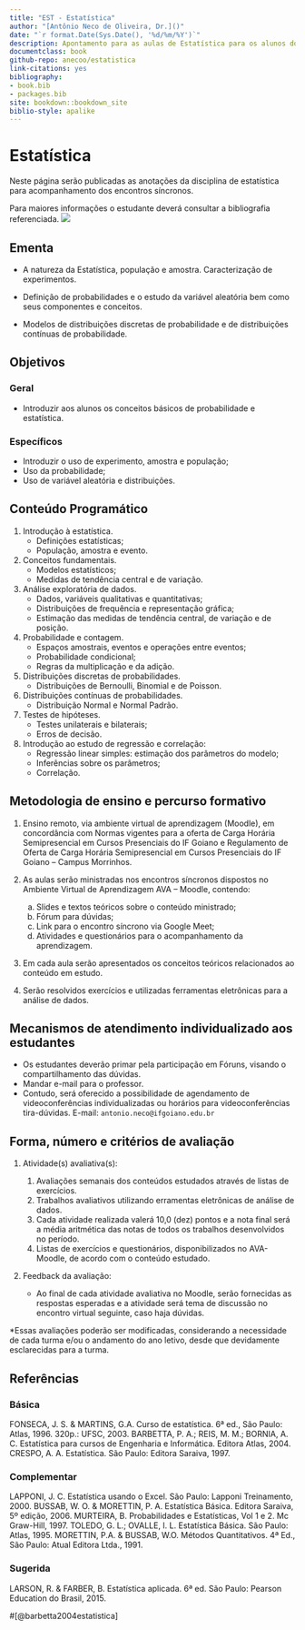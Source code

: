 ```yaml
--- 
title: "EST - Estatística"
author: "[Antônio Neco de Oliveira, Dr.]()"
date: "`r format.Date(Sys.Date(), '%d/%m/%Y')`"
description: Apontamento para as aulas de Estatística para os alunos do Curso de Tecnologia em Sistemas para Internet.
documentclass: book
github-repo: anecoo/estatistica
link-citations: yes
bibliography:
- book.bib
- packages.bib
site: bookdown::bookdown_site
biblio-style: apalike
---
```


<!--"Using GitBooks to create Open course materials"-->


# Estatística{-}

Neste página serão publicadas as anotações da disciplina de estatística para acompanhamento dos encontros síncronos.

Para maiores informações o estudante deverá consultar a bibliografia referenciada.
![](./img/simbolo.jpg)

## Ementa{-}

- A natureza da Estatística, população e amostra. Caracterização de experimentos. 

- Definição de probabilidades e o estudo da variável aleatória bem como seus componentes e conceitos. 

- Modelos de distribuições discretas de probabilidade e de distribuições contínuas de probabilidade.


## Objetivos{-}

### Geral{-}
- Introduzir aos alunos os conceitos básicos de probabilidade e estatística.

### Específicos{-}
- Introduzir o uso de experimento, amostra e população; 
- Uso da probabilidade; 
- Uso de variável aleatória e distribuições.



## Conteúdo Programático{-}

1)	Introdução à estatística.
    - Definições estatísticas;
    - População, amostra e evento.

2)	Conceitos fundamentais.
    - Modelos estatísticos;
    - Medidas de tendência central e de variação.

3)	Análise exploratória de dados.
    - Dados, variáveis qualitativas e quantitativas;
    - Distribuições de frequência e representação gráfica;
    - Estimação das medidas de tendência central, de variação e de posição.

4)	Probabilidade e contagem.
    - Espaços amostrais, eventos e operações entre eventos;
    - Probabilidade condicional;
    - Regras da multiplicação e da adição.

5)	Distribuições discretas de probabilidades.
    - Distribuições de Bernoulli, Binomial e de Poisson.

6)	Distribuições contínuas de probabilidades.
    - Distribuição Normal e Normal Padrão.

7)	Testes de hipóteses.
    - Testes unilaterais e bilaterais;
    - Erros de decisão.

8)	Introdução ao estudo de regressão e correlação:
    - Regressão linear simples: estimação dos parâmetros do modelo;
    - Inferências sobre os parâmetros;
    - Correlação.



## Metodologia de ensino e percurso formativo{-}

1.	Ensino remoto, via ambiente virtual de aprendizagem (Moodle), em concordância com Normas vigentes para a oferta de Carga Horária Semipresencial em Cursos Presenciais do IF Goiano e Regulamento de Oferta de Carga Horária Semipresencial em Cursos Presenciais do IF Goiano – Campus Morrinhos.

2.	As aulas serão ministradas nos encontros síncronos dispostos no Ambiente Virtual de Aprendizagem AVA – Moodle, contendo:

    a)	Slides e textos teóricos sobre o conteúdo ministrado;
    b)	Fórum para dúvidas;
    c)	Link para o encontro síncrono via Google Meet; 
    d)	Atividades e questionários para o acompanhamento da aprendizagem.

3.	Em cada aula serão apresentados os conceitos teóricos relacionados ao conteúdo em estudo.

4.	Serão resolvidos exercícios e utilizadas ferramentas eletrônicas para a análise de dados.


## Mecanismos de atendimento individualizado aos estudantes{-}

- Os estudantes deverão primar pela participação em Fóruns, visando o compartilhamento das dúvidas. 
- Mandar e-mail para o professor. 
- Contudo, será oferecido a possibilidade de agendamento de videoconferências individualizadas ou horários para videoconferências tira-dúvidas.
E-mail: ``antonio.neco@ifgoiano.edu.br``


## Forma, número e critérios de avaliação{-}

1) Atividade(s) avaliativa(s): 
    1.	Avaliações semanais dos conteúdos estudados através de listas de exercícios.
    2.	Trabalhos avaliativos utilizando erramentas eletrônicas de análise de dados.
    3.	Cada atividade realizada valerá 10,0 (dez) pontos e a nota final será a média aritmética das notas de todos os trabalhos desenvolvidos no período.
    4.	Listas de exercícios e questionários, disponibilizados no AVA-Moodle, de acordo com o conteúdo estudado.

2) Feedback da avaliação:

    - Ao final de cada atividade avaliativa no Moodle, serão fornecidas as respostas esperadas e a atividade será tema de discussão no encontro virtual seguinte, caso haja dúvidas.


*Essas avaliações poderão ser modificadas, considerando a necessidade de cada turma e/ou o andamento do ano letivo, desde que devidamente esclarecidas para a turma.


## Referências{-}

### Básica{-}
FONSECA, J. S. & MARTINS, G.A. Curso de estatística. 6ª ed., São Paulo: Atlas, 1996. 320p.: UFSC, 2003.
BARBETTA, P. A.; REIS, M. M.; BORNIA, A. C. Estatística para cursos de Engenharia e Informática. Editora Atlas, 2004.
CRESPO, A. A. Estatística. São Paulo: Editora Saraiva, 1997.

### Complementar{-}
LAPPONI, J. C. Estatística usando o Excel. São Paulo: Lapponi Treinamento, 2000.
BUSSAB, W. O. & MORETTIN, P. A. Estatística Básica. Editora Saraiva, 5º edição, 2006.
MURTEIRA, B. Probabilidades e Estatísticas, Vol 1 e 2. Mc Graw-Hill, 1997.
TOLEDO, G. L.; OVALLE, I. L. Estatística Básica. São Paulo: Atlas, 1995.
MORETTIN, P.A. & BUSSAB, W.O. Métodos Quantitativos. 4ª Ed., São Paulo: Atual Editora Ltda., 1991.

### Sugerida{-}
LARSON, R. & FARBER, B. Estatística aplicada. 6ª ed. São Paulo: Pearson Education do Brasil, 2015.


#[@barbetta2004estatistica]

